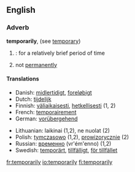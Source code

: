 ==English==
===Adverb===
'''temporarily''', (see [[temporary]])

#{{time}}: for a relatively brief period of time
#not [[permanently]]

====Translations====
{{top}}
*Danish: [[midlertidigt]], [[foreløbigt]]
*Dutch: [[tijdelijk]]
*Finnish: [[väliaikaisesti]], [[hetkellisesti]] (1, 2)
*French: [[temporairement]]
*German: [[vorübergehend]]
{{mid}}
*Lithuanian: laikinai (1,2), ne nuolat (2)
*Polish: [[tymczasowo]] (1,2), [[prowizorycznie]] (2)
*Russian: [[временно]] (vr'ém'enno) (1,2)
*Swedish: [[temporärt]], [[tillfälligt]], [[för tillfället]]
{{bottom}}

[[fr:temporarily]]
[[io:temporarily]]
[[fi:temporarily]]
